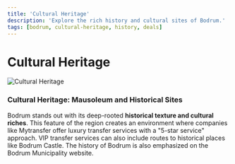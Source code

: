 ```yaml
---
title: 'Cultural Heritage'
description: 'Explore the rich history and cultural sites of Bodrum.'
tags: [bodrum, cultural-heritage, history, deals]
---
```


# Cultural Heritage

![Cultural Heritage](https://res.cloudinary.com/djzzikcey/image/upload/c_scale,w_800/v1752745711/momtur_uploads/f4v1vzq7pl88dh7kdy6t.jpg)

### Cultural Heritage: Mausoleum and Historical Sites

Bodrum stands out with its deep-rooted **historical texture and cultural riches**. This feature of the region creates an environment where companies like Mytransfer offer luxury transfer services with a "5-star service" approach. VIP transfer services can also include routes to historical places like Bodrum Castle. The history of Bodrum is also emphasized on the Bodrum Municipality website.